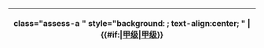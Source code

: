 <noinclude>
{|
! </noinclude>class="assess-a {{{class|}}}" style="background: {{Class/colour|a}}; text-align:center; {{{style|}}}" | {{yesno| {{{image|yes}}} | yes={{class/icon|A}} }} '''{{#if:{{{category|}}}|[[:{{{category}}}|甲级]]|[[:Category:甲级条目|甲级]]}}'''<noinclude>
|}
{{Documentation|Template:Grading scheme/doc/class}}

</noinclude>